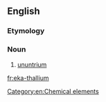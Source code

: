 ==English==

===Etymology===
{{prefix|en|eka|thallium}}

===Noun===
{{en-noun|-}}

# [[ununtrium]]

[[Category:en:Chemical elements]]

[[fr:eka-thallium]]